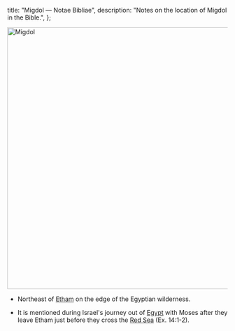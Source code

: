   title: "Migdol — Notae Bibliae",
  description: "Notes on the location of Migdol in the Bible.",
};

<Initial text="Migdol" />

<Image
  className="sepia rounded"
  src="/places/migdol.jpg"
  alt="Migdol"
  width="600"
  height="600"
/>

- Northeast of [Etham](/places/old-testament/exodus/etham) on the edge of the Egyptian wilderness.

- It is mentioned during Israel's journey out of [Egypt](/places/old-testament/genesis/egypt) with Moses after they leave Etham just before they cross the [Red Sea](/places/old-testament/exodus/red-sea) (Ex. 14:1-2).
